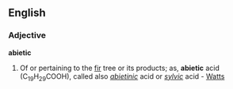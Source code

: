 ==English==

===Adjective===
'''abietic'''

#Of or pertaining to the [[fir]] tree or its products; as, '''abietic''' acid (C<sub>19</sub>H<sub>29</sub>COOH), called also ''[[abietinic]]'' acid or ''[[sylvic]]'' acid - [[Watts]]
